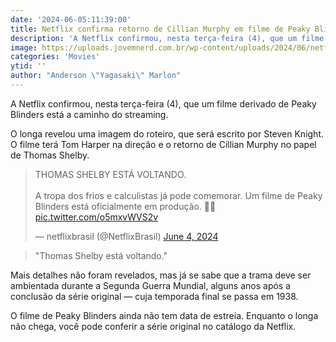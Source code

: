 ```yaml
---
date: '2024-06-05:11:39:00'
title: Netflix confirma retorno de Cillian Murphy em filme de Peaky Blinders
description: 'A Netflix confirmou, nesta terça-feira (4), que um filme derivado de Peaky Blinders está a caminho do streaming.'
image: https://uploads.jovemnerd.com.br/wp-content/uploads/2024/06/netflix_filme_peaky_blinders__0wbyf72.jpg
categories: 'Movies'
ytid: ''
author: "Anderson \"Yagasaki\" Marlon"
---
```


A Netflix confirmou, nesta terça-feira (4), que um filme derivado de Peaky Blinders está a caminho do streaming.

O longa revelou uma imagem do roteiro, que será escrito por Steven Knight. O filme terá Tom Harper na direção e o retorno de Cillian Murphy no papel de Thomas Shelby.

<blockquote class="twitter-tweet"><p lang="pt" dir="ltr">THOMAS SHELBY ESTÁ VOLTANDO.<br><br>A tropa dos frios e calculistas já pode comemorar. Um filme de Peaky Blinders está oficialmente em produção. 🥃🚬 <a href="https://t.co/o5mxvWVS2v">pic.twitter.com/o5mxvWVS2v</a></p>&mdash; netflixbrasil (@NetflixBrasil) <a href="https://twitter.com/NetflixBrasil/status/1798082425828122837?ref_src=twsrc%5Etfw">June 4, 2024</a></blockquote> <script async src="https://platform.twitter.com/widgets.js" charset="utf-8"></script>

> "Thomas Shelby está voltando."

Mais detalhes não foram revelados, mas já se sabe que a trama deve ser ambientada durante a Segunda Guerra Mundial, alguns anos após a conclusão da série original — cuja temporada final se passa em 1938.

O filme de Peaky Blinders ainda não tem data de estreia. Enquanto o longa não chega, você pode conferir a série original no catálogo da Netflix.
